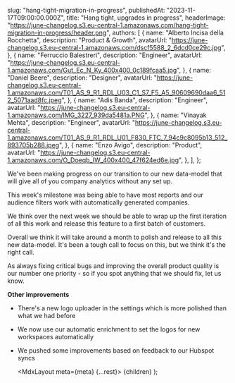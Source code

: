 
  slug: "hang-tight-migration-in-progress",
  publishedAt: "2023-11-17T09:00:00.000Z",
  title: "Hang tight, upgrades in progress",
  headerImage:
    "https://june-changelog.s3.eu-central-1.amazonaws.com/hang-tight-migration-in-progress/header.png",
  authors: [
    {
      name: "Alberto Incisa della Rocchetta",
      description: "Product & Growth",
      avatarUrl: "https://june-changelog.s3.eu-central-1.amazonaws.com/dscf5588_2_6dcd0ce29c.jpg",
    },
    {
      name: "Ferruccio Balestreri",
      description: "Engineer",
      avatarUrl:
        "https://june-changelog.s3.eu-central-1.amazonaws.com/Gut_Ec_N_Ky_400x400_0c189fcaa5.jpg",
    },
    {
      name: "Daniel Beere",
      description: "Designer",
      avatarUrl:
        "https://june-changelog.s3.eu-central-1.amazonaws.com/T01_AS_9_R1_RDL_U03_C1_S7_F5_A5_90609690daa6_512_5071aad8fc.jpeg",
    },
    {
      name: "Adis Banda",
      description: "Engineer",
      avatarUrl: "https://june-changelog.s3.eu-central-1.amazonaws.com/IMG_3227_939da5481a.PNG",
    },
    {
      name: "Vinayak Mehta",
      description: "Engineer",
      avatarUrl:
        "https://june-changelog.s3.eu-central-1.amazonaws.com/T01_AS_9_R1_RDL_U01_F830_FTC_7_94c9c8095b13_512_893705b288.jpeg",
    },
    {
      name: "Enzo Avigo",
      description: "Product",
      avatarUrl:
        "https://june-changelog.s3.eu-central-1.amazonaws.com/O_Doeqb_IW_400x400_47f624ed6e.jpg",
    },
  ],
};

We've been making progress on our transition to our new data-model that will give all of you company analytics without any set up.

This week's milestone was being able to have most reports and our audience filters work with automatically generated companies.

We think over the next week we should be able to wrap up the first iteration of all this work and release this feature to a first batch of customers.

Overall we think it will take around a month to polish and release to all this new data-model. It's been a tough call to focus on this, but we think it's the right call.

As always fixing critical bugs and improving the overall product quality is our number one priority - so if you spot anything that we should fix, let us know.

**Other improvements**

- There's a new logo uploader in the settings which is more polished than what we had before
- We now use our automatic enrichment to set the logos for new workspaces automatically
- We pushed some improvements based on feedback to our Hubspot syncs

  <MdxLayout meta={meta} {...rest}>
    {children}
  </MdxLayout>
);
